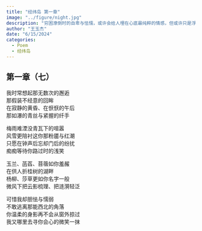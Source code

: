 ```yaml
---
title: "经纬岛 第一章"
image: "../figure/night.jpg"
description: "穷困潦倒时的自卑与怯懦，或许会给人埋在心底最纯粹的情感，但或许只是浮想联翩的意淫。。。"
author: "王玉杰"
date: "6/15/2024"
categories:
  - Poem
  - 经纬岛
---
```


## 第一章（七）
我时常想起那无数次的邂逅\
那假装不经意的回眸\
在寂静的黄昏、在恹恹的午后\
那如瀑的青丝与紧握的纤手\

梅雨难湮没青瓦下的喧嚣\
风雪更陪衬这你那粉靥与红潮\
只愿在钟声后忘却门后的纷扰\
痴痴等待你路过时的浅笑\

玉兰、菡萏、苜蓿如你羞赧\
在供人折桂树的湖畔\
杨柳、莎草更如你名字一般\
微风下把云影梳理、把涟漪轻泛\

可惜我却胆怯与懦弱\
不敢逃离那能西北的角落\
你温柔的身影再不会从窗外掠过\
我又哪里去寻你会心的微笑一抹
